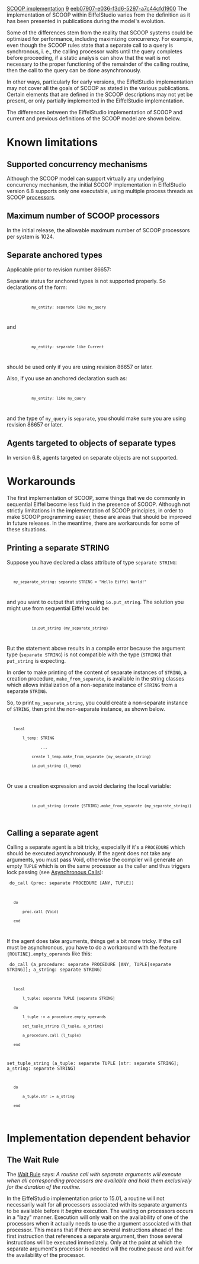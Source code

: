[[Property:title|SCOOP implementation]]
[[Property:weight|9]]
[[Property:uuid|eeb07907-e036-f3d6-5297-a7c44cfd1900]]
The implementation of SCOOP within EiffelStudio varies from the definition as it has been presented in publications during the model's evolution. 

Some of the differences stem from the reality that SCOOP systems could be optimized for performance, including maximizing concurrency. For example, even though the SCOOP rules state that a separate call to a query is synchronous, i. e., the calling processor waits until the query completes before proceeding, if a static analysis can show that the wait is not necessary to the proper functioning of the remainder of the calling routine, then the call to the query can be done asynchronously. 

In other ways, particularly for early versions, the EiffelStudio implementation may not cover all the goals of SCOOP as stated in the various publications. Certain elements that are defined in the SCOOP descriptions may not yet be present, or only partially implemented in the EiffelStudio implementation.  

The differences between the EiffelStudio implementation of SCOOP and current and previous definitions of the SCOOP model are shown below.


=Known limitations=


==Supported concurrency mechanisms==

Although the SCOOP model can support virtually any underlying concurrency mechanism, the initial SCOOP implementation in EiffelStudio version 6.8 supports only one executable, using multiple process threads as SCOOP [[Concurrent Eiffel with SCOOP#Processors|processors]].


==Maximum number of SCOOP processors==

In the initial release, the allowable maximum number of SCOOP processors per system is 1024.


==Separate anchored types==

Applicable prior to revision number 86657: 

Separate status for anchored types is not supported properly. So declarations of the form:

<code>
            my_entity: separate like my_query
</code>
 
and

<code>
            my_entity: separate like Current
</code>

should be used only if you are using revision 86657 or later. 

Also, if you use an anchored declaration such as:

<code>
            my_entity: like my_query
</code>

and the type of <code>my_query</code> is <code>separate</code>, you should make sure you are using revision 86657 or later.


==Agents targeted to objects of separate types==

In version 6.8, agents targeted on separate objects are not supported.


=Workarounds=

The first implementation of SCOOP, some things that we do commonly in sequential Eiffel become less fluid in the presence of SCOOP. Although not strictly limitations in the implementation of SCOOP principles, in order to make SCOOP programming easier, these are areas that should be improved in future releases. In the meantime, there are workarounds for some of these situations.


==Printing a separate STRING ==

Suppose you have declared a class attribute of type <code>separate STRING</code>:

<code>
    my_separate_string: separate STRING = "Hello Eiffel World!"
</code>

and you want to output that string using <code>io.put_string</code>. The solution you might use from sequential Eiffel would be:

<code>
            io.put_string (my_separate_string)
</code>

But the statement above results in a compile error because the argument type (<code>separate STRING</code>) is not compatible with the type (<code>STRING</code>) that <code>put_string</code> is expecting.

In order to make printing of the content of separate instances of <code>STRING</code>, a creation procedure, <code>make_from_separate</code>, is available in the string classes which allows initialization of a non-separate instance of <code>STRING</code> from a separate <code>STRING</code>.  

So, to print <code>my_separate_string</code>, you could create a non-separate instance of <code>STRING</code>, then print the non-separate instance, as shown below.

<code>
    local
        l_temp: STRING
                ...
            create l_temp.make_from_separate (my_separate_string)
            io.put_string (l_temp)
</code>

Or use a creation expression and avoid declaring the local variable:

<code>
            io.put_string (create {STRING}.make_from_separate (my_separate_string))
</code>

== Calling a separate agent ==

Calling a separate agent is a bit tricky, especially if it's a <code>PROCEDURE</code> which should be executed asynchronously.
If the agent does not take any arguments, you must pass Void, otherwise the compiler will generate an empty <code>TUPLE</code> which
is on the same processor as the caller and thus triggers lock passing (see [[Asynchronous Calls]]):

<code>
do_call (proc: separate PROCEDURE [ANY, TUPLE])
	do
		proc.call (Void)	
	end
</code>

If the agent does take arguments, things get a bit more tricky. If the call must be asynchronous, you have to do a workaround with the feature <code>{ROUTINE}.empty_operands</code> like this:

<code>
do_call (a_procedure: separate PROCEDURE [ANY, TUPLE[separate STRING]]; a_string: separate STRING)
	local
		l_tuple: separate TUPLE [separate STRING]
	do
		l_tuple := a_procedure.empty_operands
		set_tuple_string (l_tuple, a_string)
		a_procedure.call (l_tuple)
	end

set_tuple_string (a_tuple: separate TUPLE [str: separate STRING]; a_string: separate STRING)
	do
		a_tuple.str := a_string
	end
</code>


=Implementation dependent behavior=


==The Wait Rule==

{{note | This only applies to EiffelStudio releases prior to 15.01}}

The [[Concurrent Eiffel with SCOOP#Access to shared resources|Wait Rule]] says: ''A routine call with separate arguments will execute when all corresponding processors are available and hold them exclusively for the duration of the routine.''

In the EiffelStudio implementation prior to 15.01, a routine will not necessarily wait for all processors associated with its separate arguments to be available before it ''begins'' execution. The waiting on processors occurs in a "lazy" manner. Execution will only wait on the availability of one of the processors when it actually needs to use the argument associated with that processor. This means that if there are several instructions ahead of the first instruction that references a separate argument, then those several instructions will be executed immediately. Only at the point at which the separate argument's processor is needed will the routine pause and wait for the availability of the processor.

